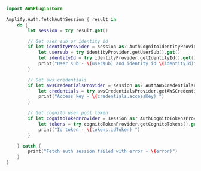 ```swift
import AWSPluginsCore

Amplify.Auth.fetchAuthSession { result in
    do {
        let session = try result.get()

        // Get user sub or identity id
        if let identityProvider = session as? AuthCognitoIdentityProvider {
            let usersub = try identityProvider.getUserSub().get()
            let identityId = try identityProvider.getIdentityId().get()
            print("User sub - \(usersub) and identity id \(identityId)")
        }

        // Get aws credentials
        if let awsCredentialsProvider = session as? AuthAWSCredentialsProvider {
            let credentials = try awsCredentialsProvider.getAWSCredentials().get()
            print("Access key - \(credentials.accessKey) ")
        }

        // Get cognito user pool token
        if let cognitoTokenProvider = session as? AuthCognitoTokensProvider {
            let tokens = try cognitoTokenProvider.getCognitoTokens().get()
            print("Id token - \(tokens.idToken) ")
        }

    } catch {
        print("Fetch auth session failed with error - \(error)")
    }
}
```
